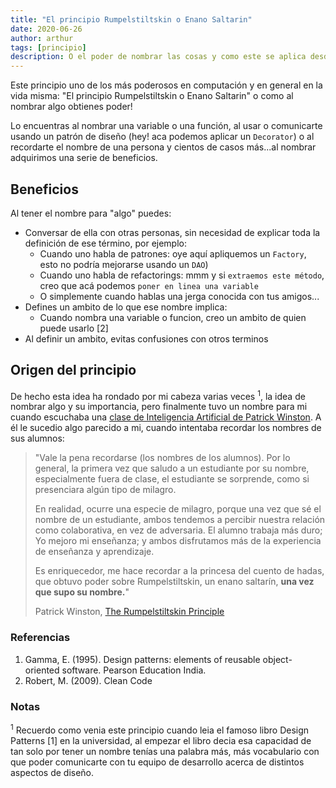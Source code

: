 ```yaml
---
title: "El principio Rumpelstiltskin o Enano Saltarin"
date: 2020-06-26
author: arthur
tags: [principio]
description: O el poder de nombrar las cosas y como este se aplica desde nombrar variables, patrones de diseño o en tu propia vida
---
```


Este principio uno de los más poderosos en computación y en general en la vida misma: "El principio Rumpelstiltskin o Enano Saltarin" o como al nombrar algo obtienes poder!

Lo encuentras al nombrar una variable o una función, al usar o comunicarte usando un patrón de diseño (hey! aca podemos aplicar un `Decorator`) o al recordarte el nombre de una persona y cientos de casos más...al nombrar adquirimos una serie de beneficios.

## Beneficios

Al tener el nombre para "algo" puedes:

- Conversar de ella con otras personas, sin necesidad de explicar toda la definición de ese término, por ejemplo:
  - Cuando uno habla de patrones: oye aquí apliquemos un `Factory`, esto no podría mejorarse usando un `DAO`)
  - Cuando uno habla de refactorings: mmm y si `extraemos este método`, creo que acá podemos `poner en linea una variable`
  - O simplemente cuando hablas una jerga conocida con tus amigos...
- Defines un ambito de lo que ese nombre implica:
  - Cuando nombra una variable o funcion, creo un ambito de quien puede usarlo [2]
- Al definir un ambito, evitas confusiones con otros terminos

## Origen del principio

De hecho esta idea ha rondado por mi cabeza varias veces <sup>1</sup>, la idea de nombrar algo y su importancia, pero finalmente tuvo un nombre para mi cuando escuchaba una [clase de Inteligencia Artificial de Patrick Winston](https://www.youtube.com/watch?v=TjZBTDzGeGg&t=49s). A él le sucedio algo parecido a mi, cuando intentaba recordar los nombres de sus alumnos:

> "Vale la pena recordarse (los nombres de los alumnos). Por lo general, la primera vez que saludo a un estudiante por su nombre, especialmente fuera de clase, el estudiante se sorprende, como si presenciara algún tipo de milagro.
>
> En realidad, ocurre una especie de milagro, porque una vez que sé el nombre de un estudiante, ambos tendemos a percibir nuestra relación como colaborativa, en vez de adversaria. El alumno trabaja más duro; Yo mejoro mi enseñanza; y ambos disfrutamos más de la experiencia de enseñanza y aprendizaje.
>
> Es enriquecedor, me hace recordar a la princesa del cuento de hadas, que obtuvo poder sobre Rumpelstiltskin, un enano saltarín, **una vez que supo su nombre.**"
>
> Patrick Winston, [The Rumpelstiltskin Principle](https://alum.mit.edu/slice/rumpelstiltskin-principle)

### Referencias

1. Gamma, E. (1995). Design patterns: elements of reusable object-oriented software. Pearson Education India.
2. Robert, M. (2009). Clean Code

### Notas

<sup>1</sup> Recuerdo como venia este principio cuando leia el famoso libro Design
Patterns [1] en la universidad, al empezar el libro decia esa capacidad de tan solo
por tener un nombre tenías una palabra más, más vocabulario con que poder comunicarte
con tu equipo de desarrollo acerca de distintos aspectos de diseño.
